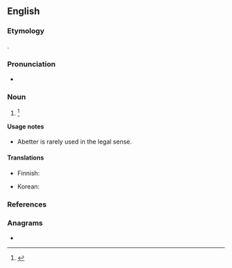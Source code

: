 ==English==

===Etymology===
{{suffix|abet|er|id2=agent noun|lang=en}}.

===Pronunciation===
* {{a|US}} {{IPA|/əˈbɛt.ɚ/|/əˈbɛt.e/|lang=en}}

===Noun===
{{en-noun}}

# {{alternative form of|abettor|lang=en}} {{defdate|First attested from 1350 to 1470.}}<ref>{{R:SOED5|page=4}}</ref>

====Usage notes====
* Abetter is rarely used in the legal sense.

====Translations====
{{trans-top|non-legal abettor}}
* Finnish: {{t|fi|avunantaja}}
{{trans-mid}}
* Korean: {{t|ko|교사자}}
{{trans-bottom}}

===References===
<references/>

===Anagrams===
* {{anagrams|en|beretta|terbate}}